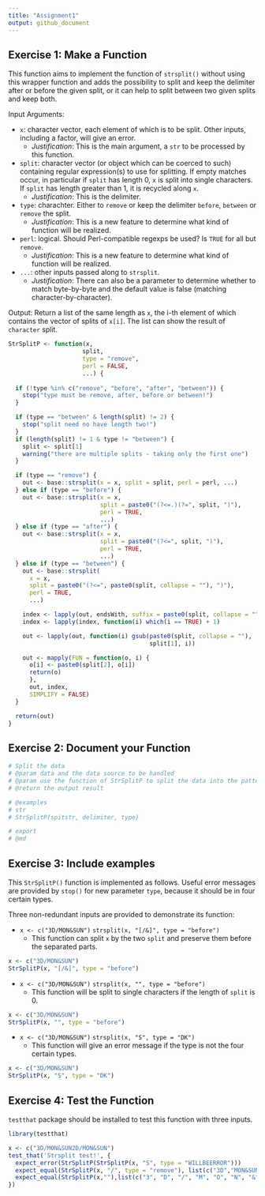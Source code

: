 ```yaml
---
title: "Assignment1"
output: github_document
---
```


## Exercise 1: Make a Function 

This function aims to implement the function of `strsplit()` without using this wrapper function and adds the possibility to split and keep the delimiter after or before the given split, or it can help to split between two given splits and keep both.

Input Arguments:

- `x`: character vector, each element of which is to be split. Other inputs, including a factor, will give an error.
  - _Justification_: This is the main argument, a `str` to be processed by this function.
- `split`: character vector (or object which can be coerced to such) containing regular expression(s) to use for splitting. If empty matches occur, in particular if `split` has length 0, `x` is split into single characters. If `split` has length greater than 1, it is recycled along `x`.
  - _Justification_: This is the delimiter.
- `type`: charachter. Either to `remove` or keep the delimiter `before`, `between` or `remove` the split.
  - _Justification_: This is a new feature to determine what kind of function will be realized.
- `perl`: logical. Should Perl-compatible regexps be used? Is `TRUE` for all but `remove`.
  - _Justification_: This is a new feature to determine what kind of function will be realized.  
- `...`: other inputs passed along to `strsplit`.
  - _Justification_: There can also be a parameter to determine whether to match byte-by-byte and the default value is false (matching character-by-character). 

Output:
Return a list of the same length as `x`, the i-th element of which contains the vector of splits of `x[i]`. The list can show the result of `character` split.

```r
StrSplitP <- function(x,
                     split,
                     type = "remove",
                     perl = FALSE,
                     ...) {
  
  if (!type %in% c("remove", "before", "after", "between")) {
    stop("type must be remove, after, before or between!")
  }

  if (type == "between" & length(split) != 2) {
    stop("split need no have length two!")
  }
  if (length(split) != 1 & type != "between") {
    split <- split[1]
    warning("there are multiple splits - taking only the first one")
  }

  if (type == "remove") {
    out <- base::strsplit(x = x, split = split, perl = perl, ...)
  } else if (type == "before") {
    out <- base::strsplit(x = x,
                          split = paste0("(?<=.)(?=", split, ")"),
                          perl = TRUE,
                          ...)
  } else if (type == "after") {
    out <- base::strsplit(x = x,
                          split = paste0("(?<=", split, ")"),
                          perl = TRUE,
                          ...)
  } else if (type == "between") {
    out <- base::strsplit(
      x = x,
      split = paste0("(?<=", paste0(split, collapse = ""), ")"),
      perl = TRUE,
      ...)

    index <- lapply(out, endsWith, suffix = paste0(split, collapse = ""))
    index <- lapply(index, function(i) which(i == TRUE) + 1)

    out <- lapply(out, function(i) gsub(paste0(split, collapse = ""),
                                        split[1], i))

    out <- mapply(FUN = function(o, i) {
      o[i] <- paste0(split[2], o[i])
      return(o)
      },
      out, index,
      SIMPLIFY = FALSE)
  }

  return(out)
}
```

## Exercise 2: Document your Function
```r
# Split the data
# @param data and the data source to be handled
# @param use the function of StrSplitP to split the data into the pattern you want
# @return the output result

# @examples
# str
# StrSplitP(spitstr, delimiter, type)

# export
# @md
```

## Exercise 3: Include examples
This `StrSplitP()` function is implemented as follows. 
Useful error messages are provided by `stop()` for new parameter `type`, because it should be in four certain types.

Three non-redundant inputs are provided to demonstrate its function:

- `x <- c("3D/MON&SUN")` `strsplit(x, "[/&]", type = "before")`
  - This function can split `x` by the two `split` and preserve them before the separated parts.

```r
x <- c("3D/MON&SUN")
StrSplitP(x, "[/&]", type = "before")
```
- `x <- c("3D/MON&SUN")` `strsplit(x, "", type = "before")`
  - This function will be split to single characters if the length of `split` is 0.
  
```r
x <- c("3D/MON&SUN")
StrSplitP(x, "", type = "before")
```
- `x <- c("3D/MON&SUN")` `strsplit(x, "S", type = "DK")`
  - This function will give an error message if the type is not the four certain types.
  
```r
x <- c("3D/MON&SUN")
StrSplitP(x, "S", type = "DK")
```

## Exercise 4: Test the Function 
`testthat` package should be installed to test this function with three inputs.

```r
library(testthat)

x <- c("3D/MON&SUN2D/MON&SUN")
test_that('Strsplit test!', {
  expect_error(StrSplitP(StrSplitP(x, "S", type = "WILLBEERROR")))
  expect_equal(StrSplitP(x, "/", type = "remove"), list(c("3D","MON&SUN2D","MON&SUN")))
  expect_equal(StrSplitP(x,""),list(c("3", "D", "/", "M", "O", "N", "&", "S", "U", "N","2", "D", "/", "M", "O", "N", "&", "S", "U", "N")))
})
```

